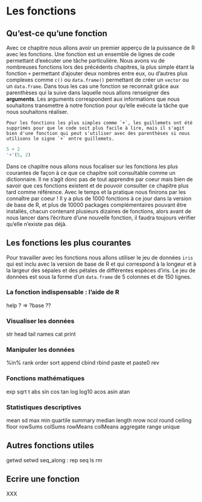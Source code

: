 # Les fonctions {#fonctions}

## Qu'est-ce qu'une fonction

Avec ce chapitre nous allons avoir un premier apperçu de la puissance de R avec les fonctions. Une fonction est un ensemble de lignes de code permettant d'exécuter une tâche particulière. Nous avons vu de nombreuses fonctions lors des précédents chapitres, la plus simple étant la fonction `+` permettant d'ajouter deux nombres entre eux, ou d'autres plus complexes comme `c()` ou `data.frame()` permettant de créer un `vector` ou un `data.frame`. Dans tous les cas une fonction se reconnait grâce aux parenthèses qui la suive dans laquelle nous allons renseigner des **arguments**. Les arguments correspondent aux informations que nous souhaitons transmettre à notre fonction pour qu'elle exécute la tâche que nous souhaitons réaliser. 

```block
Pour les fonctions les plus simples comme `+`, les guillemets ont été supprimés pour que le code soit plus facile à lire, mais il s'agit bien d'une fonction qui peut s'utiliser avec des parenthèses si nous utilisons le signe `+` entre guillemets.
```

```r
5 + 2
'+'(5, 2)
```

Dans ce chapitre nous allons nous focaliser sur les fonctions les plus courantes de façon à ce que ce chapitre soit consultable comme un dictionnaire. Il ne s'agit donc pas de tout apprendre par coeur mais bien de savoir que ces fonctions existent et de pouvoir consulter ce chapitre plus tard comme référence. Avec le temps et la pratique nous finirons par les connaître par coeur ! Il y a plus de 1000 fonctions à ce jour dans la version de base de R, et plus de 10000 packages complémentaires pouvant être installés, chacun contenant plusieurs dizaines de fonctions, alors avant de nous lancer dans l'écriture d'une nouvelle fonction, il faudra toujours vérifier qu'elle n'existe pas déjà.

## Les fonctions les plus courantes

Pour travailler avec les fonctions nous allons utiliser le jeu de données `iris` qui est inclu avec la version de base de R et qui correspond à la longeur et à la largeur des sépales et des pétales de différentes espèces d'iris. Le jeu de données est sous la forme d'un `data.frame` de 5 colonnes et de 150 lignes.

### La fonction indispensable : l'aide de R

help
? => ?base
??

### Visualiser les données

str
head
tail
names
cat
print

### Manipuler les données 

%in%
rank
order
sort
append
cbind
rbind
paste et paste0
rev

### Fonctions mathématiques

exp
sqrt
t
abs
sin
cos
tan
log
log10
acos
asin
atan

### Statistiques descriptives

mean
sd
max
min
quartile
summary
median
length
nrow
ncol
round
ceiling
floor
rowSums
colSums
rowMeans
colMeans
aggregate
range
unique

## Autres fonctions utiles

getwd
setwd
seq_along
:
rep
seq
ls
rm

## Ecrire une fonction

XXX
